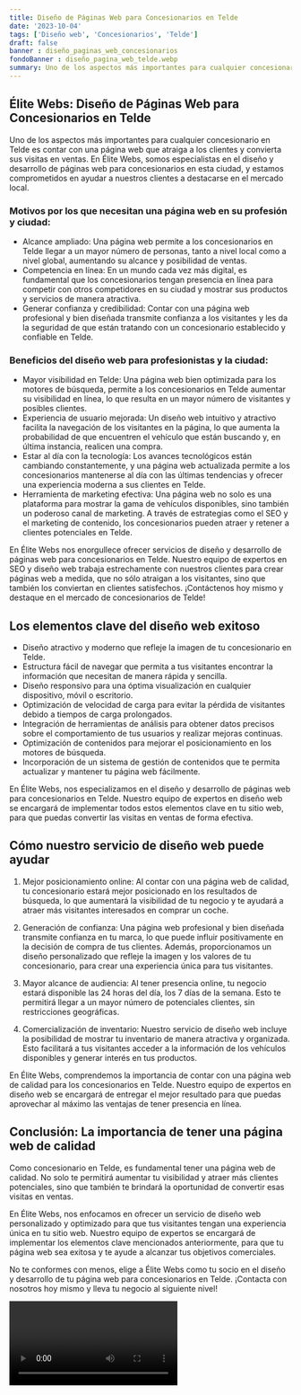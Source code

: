 ```yaml
---
title: Diseño de Páginas Web para Concesionarios en Telde
date: '2023-10-04'
tags: ['Diseño web', 'Concesionarios', 'Telde']
draft: false
banner : diseño_paginas_web_concesionarios
fondoBanner : diseño_pagina_web_telde.webp
summary: Uno de los aspectos más importantes para cualquier concesionario en Telde es contar con una página web que atraiga a los clientes y convierta sus visitas en ventas. En Élite Webs, somos especialistas en el diseño y desarrollo de páginas web para concesionarios en esta ciudad, y estamos comprometidos en ayudar a nuestros clientes a destacarse en el mercado local.
---
```


## Élite Webs: Diseño de Páginas Web para Concesionarios en Telde

Uno de los aspectos más importantes para cualquier concesionario en Telde es contar con una página web que atraiga a los clientes y convierta sus visitas en ventas. En Élite Webs, somos especialistas en el diseño y desarrollo de páginas web para concesionarios en esta ciudad, y estamos comprometidos en ayudar a nuestros clientes a destacarse en el mercado local.

### Motivos por los que necesitan una página web en su profesión y ciudad:
- Alcance ampliado: Una página web permite a los concesionarios en Telde llegar a un mayor número de personas, tanto a nivel local como a nivel global, aumentando su alcance y posibilidad de ventas.
- Competencia en línea: En un mundo cada vez más digital, es fundamental que los concesionarios tengan presencia en línea para competir con otros competidores en su ciudad y mostrar sus productos y servicios de manera atractiva.
- Generar confianza y credibilidad: Contar con una página web profesional y bien diseñada transmite confianza a los visitantes y les da la seguridad de que están tratando con un concesionario establecido y confiable en Telde.

### Beneficios del diseño web para profesionistas y la ciudad:
- Mayor visibilidad en Telde: Una página web bien optimizada para los motores de búsqueda, permite a los concesionarios en Telde aumentar su visibilidad en línea, lo que resulta en un mayor número de visitantes y posibles clientes.
- Experiencia de usuario mejorada: Un diseño web intuitivo y atractivo facilita la navegación de los visitantes en la página, lo que aumenta la probabilidad de que encuentren el vehículo que están buscando y, en última instancia, realicen una compra.
- Estar al día con la tecnología: Los avances tecnológicos están cambiando constantemente, y una página web actualizada permite a los concesionarios mantenerse al día con las últimas tendencias y ofrecer una experiencia moderna a sus clientes en Telde.
- Herramienta de marketing efectiva: Una página web no solo es una plataforma para mostrar la gama de vehículos disponibles, sino también un poderoso canal de marketing. A través de estrategias como el SEO y el marketing de contenido, los concesionarios pueden atraer y retener a clientes potenciales en Telde.

En Élite Webs nos enorgullece ofrecer servicios de diseño y desarrollo de páginas web para concesionarios en Telde. Nuestro equipo de expertos en SEO y diseño web trabaja estrechamente con nuestros clientes para crear páginas web a medida, que no sólo atraigan a los visitantes, sino que también los conviertan en clientes satisfechos. ¡Contáctenos hoy mismo y destaque en el mercado de concesionarios de Telde!

<GifSeo />

<Cta />

## Los elementos clave del diseño web exitoso

- Diseño atractivo y moderno que refleje la imagen de tu concesionario en Telde.
- Estructura fácil de navegar que permita a tus visitantes encontrar la información que necesitan de manera rápida y sencilla.
- Diseño responsivo para una óptima visualización en cualquier dispositivo, móvil o escritorio.
- Optimización de velocidad de carga para evitar la pérdida de visitantes debido a tiempos de carga prolongados.
- Integración de herramientas de análisis para obtener datos precisos sobre el comportamiento de tus usuarios y realizar mejoras continuas.
- Optimización de contenidos para mejorar el posicionamiento en los motores de búsqueda.
- Incorporación de un sistema de gestión de contenidos que te permita actualizar y mantener tu página web fácilmente.

En Élite Webs, nos especializamos en el diseño y desarrollo de páginas web para concesionarios en Telde. Nuestro equipo de expertos en diseño web se encargará de implementar todos estos elementos clave en tu sitio web, para que puedas convertir las visitas en ventas de forma efectiva.

## Cómo nuestro servicio de diseño web puede ayudar

1. Mejor posicionamiento online: Al contar con una página web de calidad, tu concesionario estará mejor posicionado en los resultados de búsqueda, lo que aumentará la visibilidad de tu negocio y te ayudará a atraer más visitantes interesados en comprar un coche.

2. Generación de confianza: Una página web profesional y bien diseñada transmite confianza en tu marca, lo que puede influir positivamente en la decisión de compra de tus clientes. Además, proporcionamos un diseño personalizado que refleje la imagen y los valores de tu concesionario, para crear una experiencia única para tus visitantes.

3. Mayor alcance de audiencia: Al tener presencia online, tu negocio estará disponible las 24 horas del día, los 7 días de la semana. Esto te permitirá llegar a un mayor número de potenciales clientes, sin restricciones geográficas.

4. Comercialización de inventario: Nuestro servicio de diseño web incluye la posibilidad de mostrar tu inventario de manera atractiva y organizada. Esto facilitará a tus visitantes acceder a la información de los vehículos disponibles y generar interés en tus productos.

En Élite Webs, comprendemos la importancia de contar con una página web de calidad para los concesionarios en Telde. Nuestro equipo de expertos en diseño web se encargará de entregar el mejor resultado para que puedas aprovechar al máximo las ventajas de tener presencia en línea.

## Conclusión: La importancia de tener una página web de calidad

Como concesionario en Telde, es fundamental tener una página web de calidad. No solo te permitirá aumentar tu visibilidad y atraer más clientes potenciales, sino que también te brindará la oportunidad de convertir esas visitas en ventas.

En Élite Webs, nos enfocamos en ofrecer un servicio de diseño web personalizado y optimizado para que tus visitantes tengan una experiencia única en tu sitio web. Nuestro equipo de expertos se encargará de implementar los elementos clave mencionados anteriormente, para que tu página web sea exitosa y te ayude a alcanzar tus objetivos comerciales.

No te conformes con menos, elige a Élite Webs como tu socio en el diseño y desarrollo de tu página web para concesionarios en Telde. ¡Contacta con nosotros hoy mismo y lleva tu negocio al siguiente nivel!

<Video />

<CtaBot job='Concesionarios' city='Telde'/>

<Gmaps query='Telde+españa+maps' />